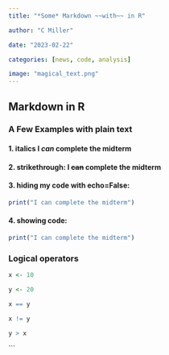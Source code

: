 ```yaml
---
title: "*Some* Markdown ~~with~~ in R"

author: "C Miller"

date: "2023-02-22"

categories: [news, code, analysis]

image: "magical_text.png"
---
```


## Markdown in R

### A Few Examples with plain text

#### 1. italics **I *can* complete the midterm**

#### 2. strikethrough: I ~~can~~ complete the midterm

#### 3. hiding my code with echo=False:

```r
print("I can complete the midterm")

```

#### 4. showing code:

```r
print("I can complete the midterm")
```



### Logical operators

```r

x <- 10

y <- 20

x == y

x != y

y > x


```


```
